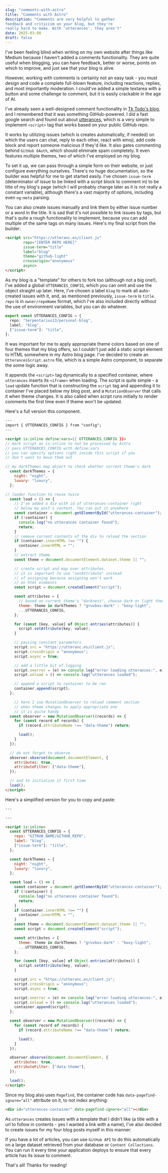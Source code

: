---
slug: "comments-with-astro"
title: "Comments with Astro"
description: "Comments are very helpful to gather
feedback and criticism on your blog, but they're
really hard to make. With 'utterances', they aren't"
date: 2025-03-08
draft: false
---


I've been feeling blind when writing on my own website after things like Medium because I haven't added a comments functionality. They are quite useful when blogging, you can have feedback, better or worse, points on which to improve, and just see that your blog is alive.

However, working with comments is certainly not an easy task - you must design and code a complete full-blown feature, including reactions, replies, and most importantly moderation. I could've added a simple textarea with a button and some challenge to comment, but it is easily crackable in the age of AI.

I've already seen a well-designed comment functionality in [Tk Todo's blog](https://tkdodo.eu/blog/all), and I remembered that it was something GitHub-powered. I did a fast google search and found out about [utterances](https://utteranc.es/), which is a very simple to implement `<script>` tag that works based on your public GitHub repo.

It works by utilizing issues (which is creates automatically, if needed) on which the users can chat, reply to each other, react with emoji, add code block and report someone malicious if they'd like. It also gates commenting behind `GitHub OAuth`, which should eliminate spam completely. It even features multiple themes, two of which I've employed on my blog.

To set it up, we can pass through a simple form on their website, or just configure everything ourselves. There's no huge documentation, so the builder was helpful for me to get started easily. I've chosen `issue-term` (determinator of issue to be linked with a script block to comment in) to be title of my blog's page (which I will probably change later as it is not really a constant variable), although there's a vast majority of options, including even `og:meta` parsing.

You can also create issues manually and link them by either issue number or a word in the title. It is sad that it's not possible to link issues by tags, but that's quite a rough functionality to implement, because you can add multiple of the same tags on many issues. Here's my final script from the builder:

```html
<script src="https://utteranc.es/client.js"
        repo="[ENTER REPO HERE]"
        issue-term="title"
        label="blog"
        theme="github-light"
        crossorigin="anonymous"
        async>
</script>
```

As my blog is a "template" for others to fork too (although not a big one!), I've added a global `UTTERANCES_CONFIG`, which you can omit and use the object straight up later. Here, I've chosen a label `blog` to mark all auto-created issues with it, and, as mentioned previously, `issue-term` is `title`. `repo` is in `owner/repoName` format, which I've also included directly without the use of environment variables, but you can do whatever.

```ts
export const UTTERANCES_CONFIG = {
  repo: "Serpentarius13/personal-blog",
  label: "blog",
  ["issue-term"]: "title",
};
```

It was important for me to apply appropriate theme colors based on one of four themes that my blog offers, so I couldn't just add a static script element to HTML somewhere in my Astro blog page. I've decided to create an `UtterancesScript.astro` file, which is a simple Astro component, to separate the some logic away.

It appends the `<script>` tag dynamically to a specified container, where `utterances` inserts its `<iframe>` when loading.
The script is quite simple - a `load` update function that is constructing the `script` tag and appending it to container I've placed below my blog post, and a `MutationObserver` that calls it when theme changes. It is also called when script runs initially to render comments the first time even if theme won't be updated.

Here's a full version this component.

```html
---
import { UTTERANCES_CONFIG } from "config";
---

<script is:inline define:vars={{ UTTERANCES_CONFIG }}>
// mark script as is:inline to not be processed by Astro
// pass UTTERANCES_CONFIG with define:vars
// you can specify options right inside this script if you
// don't want to move them out

// my darkThemes map object to check whether current theme's dark
  const darkThemes = {
    night: "night",
    luxury: "luxury",
  };

// loader function to reuse twice
  const load = () => {
	// I've added a div with id of utterances-container right
	// below my post's content. You can put it anywhere
    const container = document.getElementById("utterances-container");
    if (!container) {
      console.log("no utterances container found");
      return;
    }
    // remove current contents of the div to reload the section
    if (container.innerHTML !== "") {
      container.innerHTML = "";
    }
    // extract theme
    const theme = document.documentElement.dataset.theme || "";

	// create script and map over attributes.
	// it is important to use "setAttribute" instead
	// of assigning because assigning won't work
	// on html elements
    const script = document.createElement("script");

    const attributes = {
	  // based on current theme's "darkness", choose dark or light theme
      theme: theme in darkThemes ? "gruvbox-dark" : "boxy-light",
      ...UTTERANCES_CONFIG,
    };

    for (const [key, value] of Object.entries(attributes)) {
      script.setAttribute(key, value);
    }

	// passing constant parameters
    script.src = "https://utteranc.es/client.js";
    script.crossOrigin = "anonymous";
    script.async = true;

	// add a little bit of logging
    script.onerror = (e) => console.log("error loading utterances:", e);
    script.onload = () => console.log("utterances loaded");

	// append a script to container to be ran
    container.append(script);
  };

	// here I use MutationObserver to reload comment section
	// when theme changes to apply appropriate one
	// it is quite handy
  const observer = new MutationObserver((records) => {
    for (const record of records) {
      if (record.attributeName !== "data-theme") return;

      load();
    }
  });

  // do not forget to observe
  observer.observe(document.documentElement, {
    attributes: true,
    attributeFilter: ["data-theme"],
  });

  // and to initialize it first time
  load();
</script>

```

Here's a simplified version for you to copy and paste:

```html
---

---

<script is:inline>
  const UTTERANCES_CONFIG = {
    repo: "GITHUB_NAME/GITHUB_REPO",
    label: "blog",
    ["issue-term"]: "title",
  };

  const darkThemes = {
    night: "night",
    luxury: "luxury",
  };

  const load = () => {
    const container = document.getElementById("utterances-container");
    if (!container) {
      console.log("no utterances container found");
      return;
    }
    if (container.innerHTML !== "") {
      container.innerHTML = "";
    }
    const theme = document.documentElement.dataset.theme || "";
    const script = document.createElement("script");

    const attributes = {
      theme: theme in darkThemes ? "gruvbox-dark" : "boxy-light",
      ...UTTERANCES_CONFIG,
    };

    for (const [key, value] of Object.entries(attributes)) {
      script.setAttribute(key, value);
    }

    script.src = "https://utteranc.es/client.js";
    script.crossOrigin = "anonymous";
    script.async = true;

    script.onerror = (e) => console.log("error loading utterances:", e);
    script.onload = () => console.log("utterances loaded");
    container.append(script);
  };

  const observer = new MutationObserver((records) => {
    for (const record of records) {
      if (record.attributeName !== "data-theme") return;

      load();
    }
  });

  observer.observe(document.documentElement, {
    attributes: true,
    attributeFilter: ["data-theme"],
  });

  load();
</script>
```

Since my blog also uses `Pagefind`, the container code has `data-pagefind-ignore="all"` attribute on it, to not index anything:

```html
<div id="utterances-container" data-pagefind-ignore="all"></div>
```

As `utterances` creates issues with a template that I didn't like (a title with a url to follow in contents - yes I wanted a link with a name), I've also decided to create issues for my four blog posts myself in this manner:


<MdxImage src={githubIssue} alt="A GitHub issue with post name as title and 'Post' hyperlink leading to the post's page"/>

If you have a lot of articles, you can use `GitHub API` to do this automatically on a large dataset retrieved from your database or `Content Collections`. You can run it every time your application deploys to ensure that every article has its issue to comment.

That's all! Thanks for reading!
